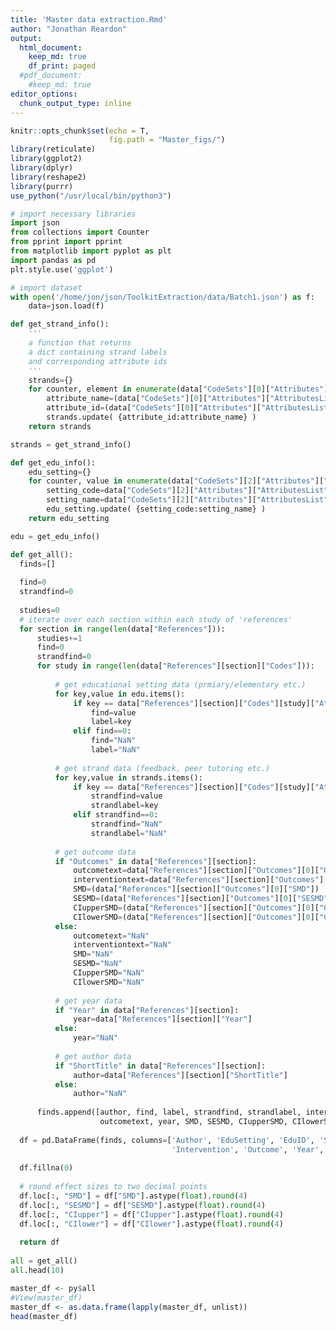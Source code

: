 ```yaml
---
title: 'Master data extraction.Rmd'
author: "Jonathan Reardon"
output:
  html_document:
    keep_md: true
    df_print: paged
  #pdf_document:
    #keep_md: true
editor_options:
  chunk_output_type: inline
---
```


```r
knitr::opts_chunk$set(echo = T,
                      fig.path = "Master_figs/")
library(reticulate)
library(ggplot2)
library(dplyr)
library(reshape2)
library(purrr)
use_python("/usr/local/bin/python3")
```

```python
# import necessary libraries
import json
from collections import Counter
from pprint import pprint
from matplotlib import pyplot as plt
import pandas as pd
plt.style.use('ggplot')

# import dataset
with open('/home/jon/json/ToolkitExtraction/data/Batch1.json') as f:
    data=json.load(f)

def get_strand_info():
    ''' 
    a function that returns
    a dict containing strand labels
    and corresponding attribute ids
    '''
    strands={}
    for counter, element in enumerate(data["CodeSets"][0]["Attributes"]["AttributesList"]):
        attribute_name=(data["CodeSets"][0]["Attributes"]["AttributesList"][counter]["AttributeName"])
        attribute_id=(data["CodeSets"][0]["Attributes"]["AttributesList"][counter]["AttributeId"])
        strands.update( {attribute_id:attribute_name} )
    return strands

strands = get_strand_info()

def get_edu_info():
    edu_setting={}
    for counter, value in enumerate(data["CodeSets"][2]["Attributes"]["AttributesList"][2]["Attributes"]["AttributesList"][2]["Attributes"]["AttributesList"]):
        setting_code=data["CodeSets"][2]["Attributes"]["AttributesList"][2]["Attributes"]["AttributesList"][2]["Attributes"]["AttributesList"][counter]["AttributeId"]
        setting_name=data["CodeSets"][2]["Attributes"]["AttributesList"][2]["Attributes"]["AttributesList"][2]["Attributes"]["AttributesList"][counter]["AttributeName"]
        edu_setting.update( {setting_code:setting_name} )
    return edu_setting

edu = get_edu_info()

def get_all():
  finds=[]
  
  find=0
  strandfind=0
  
  studies=0
  # iterate over each section within each study of 'references'
  for section in range(len(data["References"])):
      studies+=1
      find=0
      strandfind=0
      for study in range(len(data["References"][section]["Codes"])):
          
          # get educational setting data (prmiary/elementary etc.)
          for key,value in edu.items():
              if key == data["References"][section]["Codes"][study]["AttributeId"]:
                  find=value
                  label=key
              elif find==0:
                  find="NaN"
                  label="NaN"
                  
          # get strand data (feedback, peer tutoring etc.)
          for key,value in strands.items():
              if key == data["References"][section]["Codes"][study]["AttributeId"]:
                  strandfind=value
                  strandlabel=key
              elif strandfind==0:
                  strandfind="NaN"
                  strandlabel="NaN"
                  
          # get outcome data
          if "Outcomes" in data["References"][section]:
              outcometext=data["References"][section]["Outcomes"][0]["OutcomeText"]
              interventiontext=data["References"][section]["Outcomes"][0]["InterventionText"]
              SMD=(data["References"][section]["Outcomes"][0]["SMD"])
              SESMD=(data["References"][section]["Outcomes"][0]["SESMD"])
              CIupperSMD=(data["References"][section]["Outcomes"][0]["CIUpperSMD"])
              CIlowerSMD=(data["References"][section]["Outcomes"][0]["CILowerSMD"])
          else:
              outcometext="NaN"
              interventiontext="NaN"
              SMD="NaN"
              SESMD="NaN"
              CIupperSMD="NaN"
              CIlowerSMD="NaN"
              
          # get year data
          if "Year" in data["References"][section]:
              year=data["References"][section]["Year"]
          else:
              year="NaN"
              
          # get author data
          if "ShortTitle" in data["References"][section]:
              author=data["References"][section]["ShortTitle"]
          else:
              author="NaN"
              
      finds.append([author, find, label, strandfind, strandlabel, interventiontext, 
                    outcometext, year, SMD, SESMD, CIupperSMD, CIlowerSMD])
      
  df = pd.DataFrame(finds, columns=['Author', 'EduSetting', 'EduID', 'Strand', 'Strand ID', 
                                    'Intervention', 'Outcome', 'Year', 'SMD', 'SESMD', 'CIupper', 'CIlower'])
                                    
  df.fillna(0)
                                    
  # round effect sizes to two decimal points
  df.loc[:, "SMD"] = df["SMD"].astype(float).round(4)
  df.loc[:, "SESMD"] = df["SESMD"].astype(float).round(4)
  df.loc[:, "CIupper"] = df["CIupper"].astype(float).round(4)
  df.loc[:, "CIlower"] = df["CIlower"].astype(float).round(4)
                                    
  return df
  
all = get_all()
all.head(10)
```

```r
master_df <- py$all
#View(master_df)
master_df <- as.data.frame(lapply(master_df, unlist))
head(master_df)
```